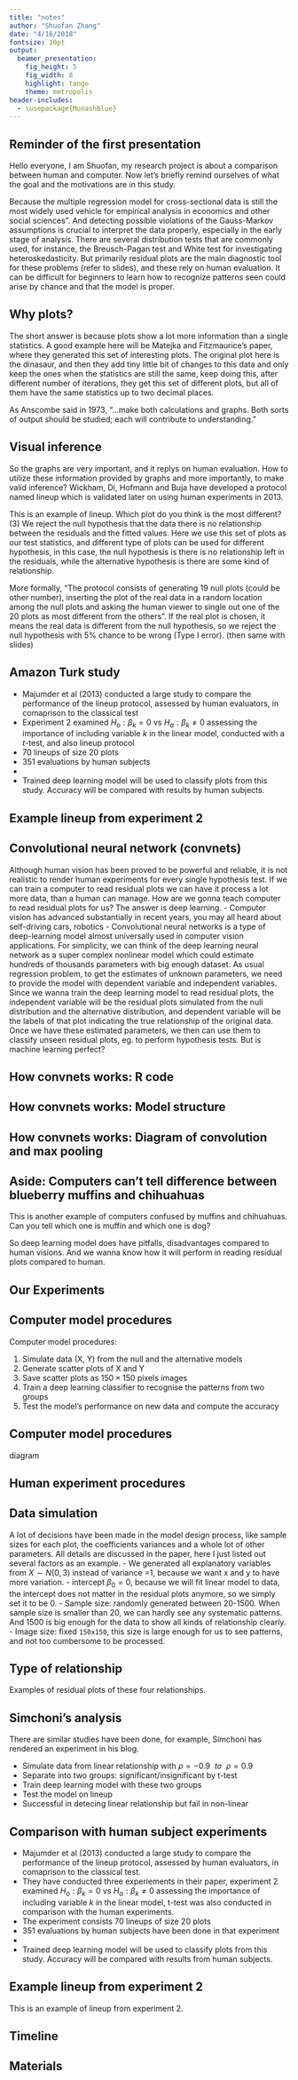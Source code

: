 ```yaml
---
title: "notes"
author: "Shuofan Zhang"
date: "4/16/2018"
fontsize: 10pt
output: 
  beamer_presentation:
    fig_height: 5
    fig_width: 8
    highlight: tango
    theme: metropolis
header-includes:
  - \usepackage{MonashBlue}
---
```


## Reminder of the first presentation
Hello everyone, I am Shuofan, my research project is about a comparison between human and computer. Now let's briefly remind ourselves of what the goal and the motivations are in this study.

Because the multiple regression model for cross-sectional data is still the most widely used vehicle for empirical analysis in economics and other social sciences". 
And detecting possible violations of the Gauss-Markov assumptions is crucial to interpret the data properly, especially in the early stage of analysis. There are several distribution tests that are commonly used, for instance, the Breusch-Pagan test and White test for investigating heteroskedasticity. 
But primarily residual plots are the main diagnostic tool for these problems (refer to slides), and these rely on human evaluation. It can be difficult for beginners to learn how to recognize patterns seen could arise by chance and that the model is proper.


## Why plots? 

The short answer is because plots show a lot more information than a single statistics. 
A good example here will be Matejka and Fitzmaurice's paper, where they generated this set of interesting plots. The original plot here is the dinasaur, and then they add tiny little bit of changes to this data and only keep the ones when the statistics are still the same, keep doing this, after different number of iterations, they get this set of different plots, but all of them have the same statistics up to two decimal places.

As Anscombe said in 1973,
"...make both calculations and graphs. Both sorts of output should be studied; each will contribute to understanding."


## Visual inference

So the graphs are very important, and it replys on human evaluation. How to utilize these information provided by graphs and more importantly, to make valid inference? 
Wickham, Di, Hofmann and Buja have developed a protocol named lineup which is validated later on using human experiments in 2013. 

This is an example of lineup. Which plot do you think is the most different? (3) We reject the null hypothesis that the data there is no relationship between the residuals and the fitted values.
Here we use this set of plots as our test statistics, and different type of plots can be used for different hypothesis, in this case, the null hypothesis is there is no relationship left in the residuals, while the alternative hypothesis is there are some kind of relationship.

More formally, "The protocol consists of generating 19 null plots (could be other number), inserting the plot of the real data in a random location among the null plots and asking the human viewer to single out one of the 20 plots as most different from the others". If the real plot is chosen, it means the real data is different from the null hypothesis, so we reject the null hypothesis with 5% chance to be wrong (Type I error). (then same with slides)


## Amazon Turk study
- Majumder et al (2013) conducted a large study to compare the performance of the lineup protocol, assessed by human evaluators, in comaprison to the classical test
- Experiment 2 examined $H_o: \beta_k=0$ vs $H_a: \beta_k\neq 0$ assessing the importance of including variable $k$ in the linear model, conducted with a $t$-test, and also lineup protocol
- 70 lineups of size 20 plots
- 351 evaluations by human subjects
-
- Trained deep learning model will be used to classify plots from this study. Accuracy will be compared with results by human subjects.

## Example lineup from experiment 2

## Convolutional neural network (convnets)
Although human vision has been proved to be powerful and reliable, it is not realistic to render human experiments for every single hypothesis test. If we can train a computer to read residual plots we can have it process a lot more data, than a human can manage.
How are we gonna teach computer to read residual plots for us? The answer is deep learning.
- Computer vision has advanced substantially in recent years, you may all heard about self-driving cars, robotics
- Convolutional neural networks is a type of deep-learning model almost universally used in computer vision applications.
For simplicity, we can think of the deep learning neural network as a super complex nonlinear model which could estimate hundreds of thousands parameters with big enough dataset. As usual regression problem, to get the estimates of unknown parameters, we need to provide the model with dependent variable and independent variables. Since we wanna train the deep learning model to read residual plots, the independent variable will be the residual plots simulated from the null distribution and the alternative distribution, and dependent variable will be the labels of that plot indicating the true relationship of the original data. Once we have these estimated parameters, we then can use them to classify unseen residual plots, eg. to perform hypothesis tests. But is machine learning perfect?

## How convnets works: R code

## How convnets works: Model structure

## How convnets works: Diagram of convolution and max pooling

## Aside: Computers can't tell difference between blueberry muffins and chihuahuas

This is another example of computers confused by muffins and chihuahuas. Can you tell which one is muffin and which one is dog? 

So deep learning model does have pitfalls, disadvantages compared to human visions. And we wanna know how it will perform in reading residual plots compared to human.

## Our Experiments

## Computer model procedures

Computer model procedures:

1. Simulate data (X, Y) from the null and the alternative models
2. Generate scatter plots of X and Y
3. Save scatter plots as $150\times150$ pixels images
4. Train a deep learning classifier to recognise the patterns from two groups
5. Test the model's performance on new data and compute the accuracy

## Computer model procedures

diagram

## Human experiment procedures

## Data simulation {#sec:simulation}

A lot of decisions have been made in the model design process, like sample sizes for each plot, the coefficients variances and a whole lot of other parameters.
All details are discussed in the paper, here I just listed out several factors as an example. 
- We generated all explanatory variables from $X \sim N(0,3)$ instead of variance =1, because we want x and y to have more variation.
- intercept $\beta_0=0$, because we will fit linear model to data, the intercept does not matter in the residual plots anymore, so we simply set it to be 0.
- Sample size: randomly generated between 20-1500. When sample size is smaller than 20, we can hardly see any systematic patterns. And 1500 is big enough for the data to show all kinds of relationship clearly.
- Image size: fixed `150x150`, this size is large enough for us to see patterns, and not too cumbersome to be processed.

## Type of relationship

Examples of residual plots of these four relationships.

## Simchoni's analysis

There are similar studies have been done, for example, Simchoni has rendered an experiment in his blog.

- Simulate data from linear relationship with $\rho=-0.9\ \ to\ \ \rho=0.9$
- Separate into two groups: significant/insignificant by t-test
- Train deep learning model with these two groups
- Test the model on lineup 
- Successful in detecing linear relationship but fail in non-linear

## Comparison with human subject experiments

- Majumder et al (2013) conducted a large study to compare the performance of the lineup protocol, assessed by human evaluators, in comaprison to the classical test.
- They have conducted three experiements in their paper, experiment 2 examined $H_o: \beta_k=0$ vs $H_a: \beta_k\neq 0$ assessing the importance of including variable $k$ in the linear model, t-test was also conducted in comparison with the human experiments.
- The experiment consists 70 lineups of size 20 plots
- 351 evaluations by human subjects have been done in that experiment
-
- Trained deep learning model will be used to classify plots from this study. Accuracy will be compared with results from human subjects.


## Example lineup from experiment 2

This is an example of lineup from experiment 2.

## Timeline


## Materials

